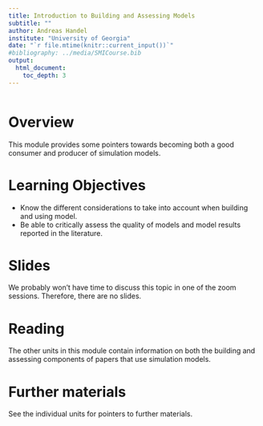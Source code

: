 ---
title: Introduction to Building and Assessing Models
subtitle: ""
author: Andreas Handel
institute: "University of Georgia"
date: "`r file.mtime(knitr::current_input())`"
#bibliography: ../media/SMICourse.bib
output: 
  html_document:
    toc_depth: 3
---

```{r, echo = FALSE}
 
```


# Overview
This module provides some pointers towards becoming both a good consumer and producer of simulation models.

# Learning Objectives
* Know the different considerations to take into account when building and using model.
* Be able to critically assess the quality of models and model results reported in the literature.


# Slides
We probably won't have time to discuss this topic in one of the zoom sessions. Therefore, there are no slides.


# Reading

The other units in this module contain information on both the building and assessing components of papers that use simulation models.


# Further materials

See the individual units for pointers to further materials.
